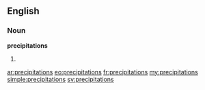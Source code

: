 ==English==

===Noun===
'''precipitations'''

# {{plural of|[[precipitation]]}}

[[ar:precipitations]]
[[eo:precipitations]]
[[fr:precipitations]]
[[my:precipitations]]
[[simple:precipitations]]
[[sv:precipitations]]